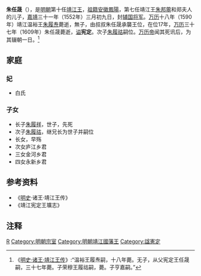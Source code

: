 '''朱任晟'''（{{bd|1538年||1609年||catIdx=Z}}），是[[明朝|明朝]]第十任[[靖江王|靖江王]]，[[祖籍|祖籍]][[安徽|安徽]][[鳳陽|鳳陽]]，第七任靖江王[[朱邦薴|朱邦薴]]和郑夫人的儿子，[[嘉靖|嘉靖]]三十一年（1552年）三月初九日，封[[辅国将军|辅国将军]]。[[万历|万历]]十八年（1590年）靖江温裕王[[朱履焘|朱履焘]]薨逝，無子，由叔叔朱任晟承襲王位，在位17年，[[万历|万历]]三十七年（1609年）朱任晟薨逝，[[谥|谥]]'''宪定'''。次子[[朱履祜|朱履祜]]嗣位。[[万历帝|万历帝]]闻其死讯后，为其辍朝一日。<ref>《[[s:明史/卷118|明史·诸王·靖江王传]]》:“温裕王履焘嗣，十八年薨。无子，从父宪定王任晟嗣，三十七年薨。子荣穆王履祜嗣，薨。子亨嘉嗣。”</ref>

==家庭==
===妃===
*白氏
===子女===
*长子[[朱履祥|朱履祥]]，世子，先死
*次子[[朱履祜|朱履祜]]，继兄长为世子并嗣位
*长女，早殇
*次女庐江乡君
*三女金河乡君
*四女永新乡君

{{Ahnentafel top}}<center>
{{ahnentafel-compact5
|boxstyle_1=background-color: #ff8000;
|boxstyle_2=background-color: #ff6700;
|boxstyle_3=background-color: #ff4e00;
|boxstyle_4=background-color: #ff3500;
|boxstyle_5=background-color: #ff1c00;
|1='''靖江宪定王朱任晟'''
|2='''父：'''靖江恭惠王[[朱邦薴|朱邦薴]]
|3='''母：'''靖江恭惠王夫人郑氏
|4='''祖父：'''靖江安肃王[[朱經扶|朱經扶]]
|5='''祖母：'''靖江安肃王次妃刘氏
|6=
|7=
|8='''曾祖父：'''靖江端懿王[[朱約麒|朱約麒]]
|9='''曾祖母：'''靖江端懿王妃杨氏
|10=
|11=
|12=
|13=
|14=
|15=
|16='''高祖父：'''靖江昭和王[[朱規裕|朱規裕]]
|17='''高祖母：'''靖江昭和王妃林氏
|18=
|19=
|20=
|21=
|22=
|23=
|24=
|25=
|26=
|27=
|28=
|29=
|30=
|31=
}}</center>
{{ahnentafel bottom}}

{{start box}}
{{s-before|侄温裕王[[朱履焘|朱履焘]]}}
{{s-title|[[明朝|明朝]][[明朝藩王列表_(仁祖系)|靖江王]]|1592年－1609年}}
{{s-after|子荣穆王[[朱履祜|朱履祜]]}}
{{end box}}

==参考资料==
*《[[明史|明史]]·诸王·靖江王传》
*《靖江宪定王壙志》

==注释==
{{Reflist}}

[[Category:朱姓|R]]
[[Category:明朝宗室|Category:明朝宗室]]
[[Category:明朝靖江國藩王|Category:明朝靖江國藩王]]
[[Category:諡憲定|Category:諡憲定]]